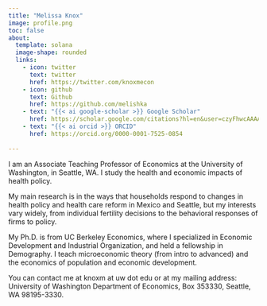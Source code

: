 ```yaml
---
title: "Melissa Knox"
image: profile.png
toc: false
about:
  template: solana
  image-shape: rounded
  links:
    - icon: twitter
      text: twitter
      href: https://twitter.com/knoxmecon
    - icon: github
      text: Github
      href: https://github.com/melishka
    - text: "{{< ai google-scholar >}} Google Scholar"
      href: https://scholar.google.com/citations?hl=en&user=czyFhwcAAAAJ&inst=3314740922994165868
    - text: "{{< ai orcid >}} ORCID"
      href: https://orcid.org/0000-0001-7525-0854
      
---
```


I am an Associate Teaching Professor of Economics at the University of Washington, in Seattle, WA. I study the health and economic impacts of health policy.

My main research is in the ways that households respond to changes in health policy and health care reform in Mexico and Seattle, but my interests vary widely, from individual fertility decisions to the behavioral responses of firms to policy. 

My Ph.D. is from UC Berkeley Economics, where I specialized in Economic Development and Industrial Organization, and held a fellowship in Demography. I teach microeconomic theory (from intro to advanced) and the economics of population and economic development.

You can contact me at knoxm at uw dot edu or at my mailing address: University of Washington Department of Economics, Box 353330, Seattle, WA 98195-3330.
